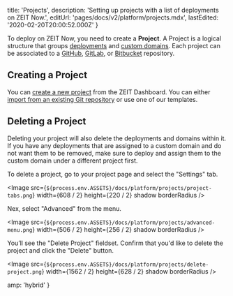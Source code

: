 
  title: 'Projects',
  description: 'Setting up projects with a list of deployments on ZEIT Now.',
  editUrl: 'pages/docs/v2/platform/projects.mdx',
  lastEdited: '2020-02-20T20:00:52.000Z'
}

To deploy on ZEIT Now, you need to create a **Project**. A Project is a logical structure that groups [deployments](/docs/v2/platform/deployments) and [custom domains](/docs/v2/custom-domains). Each project can be associated to a [GitHub](/docs/v2/git-integrations/zeit-now-for-github), [GitLab](/docs/v2/git-integrations/zeit-now-for-gitlab), or [Bitbucket](/docs/v2/git-integrations/zeit-now-for-bitbucket) repository.

## Creating a Project

You can [create a new project](/new) from the ZEIT Dashboard. You can either [import from an existing Git repository](/docs/v2/git-integrations) or use one of our templates.

## Deleting a Project

<Note type="warning" label="Note">
  Deleting your project will also delete the deployments and domains within it.
  If you have any deployments that are assigned to a custom domain and do not
  want them to be removed, make sure to deploy and assign them to the custom
  domain under a different project first.
</Note>

To delete a project, go to your project page and select the "Settings" tab.

<Image
  src={`${process.env.ASSETS}/docs/platform/projects/project-tabs.png`}
  width={608 / 2}
  height={220 / 2}
  shadow
  borderRadius
/>

Nex, select "Advanced" from the menu.

<Image
  src={`${process.env.ASSETS}/docs/platform/projects/advanced-menu.png`}
  width={506 / 2}
  height={256 / 2}
  shadow
  borderRadius
/>

You’ll see the "Delete Project" fieldset. Confirm that you'd like to delete the project and click the "Delete" button.

<Image
  src={`${process.env.ASSETS}/docs/platform/projects/delete-project.png`}
  width={1562 / 2}
  height={628 / 2}
  shadow
  borderRadius
/>


  amp: 'hybrid'
}
